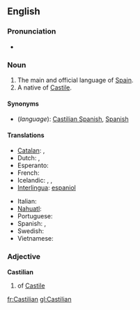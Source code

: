 {{wikipedia}}
==English==

===Pronunciation===
* {{audio|en-us-Castilian.ogg|Audio (US)}}

===Noun===
{{en-proper noun}}

# The main and official language of [[w:Spain|Spain]].
# A native of [[Castile]].

====Synonyms====
* (''language''): [[Castilian Spanish]], [[Spanish]]

====Translations====
{{trans-top|Language}}
* [[Catalan]]: {{t+|ca|castellà}}, {{t+|ca|espanyol}}
* Dutch: {{t-|nl|Castilliaans}}, {{t+|nl|Spaans}}
* Esperanto: {{t+|eo|hispana|xs=Esperanto}}
* French: {{t+|fr|castillan}}
* Icelandic: {{t-|is|kastilíska|f}},  {{t+|is|spænska|f}},  {{t-|is|spánska|f}}
* [[Interlingua]]: [[espaniol]]
{{trans-mid}}
* Italian: {{t|it|castigliano|m}}
* [[Nahuatl]]: {{t|nah|Caxtillahtōlli|xs=Nahuatl}}
* Portuguese: {{t+|pt|espanhol}}
* Spanish: {{t+|es|castellano|m}}, {{t+|es|español|m}}
* Swedish: {{t-|sv|kastillianska}}
* Vietnamese: {{t-|vi|tiếng Tây ban nha|xs=Vietnamese}}
{{trans-bottom}}

===Adjective===
'''Castilian'''

# of [[Castile]]

[[fr:Castilian]]
[[gl:Castilian]]